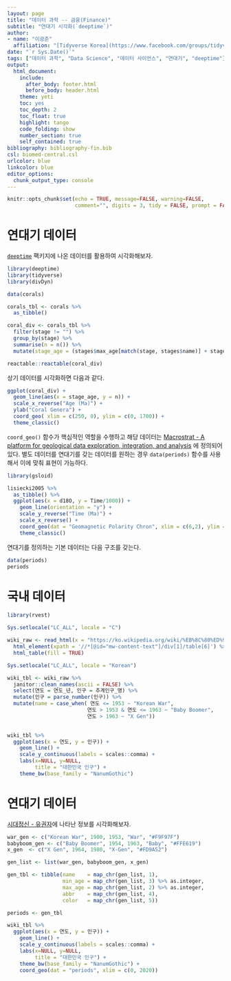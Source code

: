 ```yaml
---
layout: page
title: "데이터 과학 -- 금융(Finance)"
subtitle: "연대기 시각화(`deeptime`)"
author:
- name: "이광춘"
  affiliation: "[Tidyverse Korea](https://www.facebook.com/groups/tidyverse/)"
date: "`r Sys.Date()`"
tags: ["데이터 과학", "Data Science", "데이터 사이언스", "연대기", "deeptime"]
output:
  html_document: 
    include:
      after_body: footer.html
      before_body: header.html
    theme: yeti
    toc: yes
    toc_depth: 2
    toc_float: true
    highlight: tango
    code_folding: show
    number_section: true
    self_contained: true
bibliography: bibliography-fin.bib
csl: biomed-central.csl
urlcolor: blue
linkcolor: blue
editor_options: 
  chunk_output_type: console
---
```


```r
knitr::opts_chunk$set(echo = TRUE, message=FALSE, warning=FALSE,
                      comment="", digits = 3, tidy = FALSE, prompt = FALSE, fig.align = 'center')

```


# 연대기 데이터 {#deeptime-data}

[`deeptime`](https://github.com/willgearty/deeptime) 팩키지에 나온 데이터를 활용하여 시각화해보자.

```r
library(deeptime)
library(tidyverse)
library(divDyn)

data(corals)

corals_tbl <- corals %>% 
  as_tibble()

coral_div <- corals_tbl %>% 
  filter(stage != "") %>%
  group_by(stage) %>%
  summarise(n = n()) %>%
  mutate(stage_age = (stages$max_age[match(stage, stages$name)] + stages$min_age[match(stage, stages$name)])/2)

reactable::reactable(coral_div)
```

상기 데이터를 시각화하면 다음과 같다.

```r

ggplot(coral_div) +
  geom_line(aes(x = stage_age, y = n)) +
  scale_x_reverse("Age (Ma)") +
  ylab("Coral Genera") +
  coord_geo( xlim = c(250, 0), ylim = c(0, 1700)) +
  theme_classic()
```


`coord_geo()` 함수가 핵심적인 역할을 수행하고 해당 데이터는 [Macrostrat - A platform for geological data exploration, integration, and analysis](https://macrostrat.org/api/defs/timescales?all) 에 정의되어 있다. 별도 데이터를 연대기를 갖는 데이터를 원하는 경우 `data(periods)` 함수를 사용해서 이에 맞춰 표현이 가능하다.

```r
library(gsloid)

lisiecki2005 %>% 
  as_tibble() %>% 
  ggplot(aes(x = d18O, y = Time/1000)) +
    geom_line(orientation = "y") +
    scale_y_reverse("Time (Ma)") +
    scale_x_reverse() +
    coord_geo(dat = "Geomagnetic Polarity Chron", xlim = c(6,2), ylim = c(6,0), pos = "left", rot = 90) +
    theme_classic()
```

연대기를 정의하는 기본 데이터는 다음 구조를 갖는다.


```r
data(periods)
periods
```


# 국내 데이터 {#deeptime-test-data}

```r
library(rvest)

Sys.setlocale("LC_ALL", locale = "C")

wiki_raw <- read_html(x = "https://ko.wikipedia.org/wiki/%EB%8C%80%ED%95%9C%EB%AF%BC%EA%B5%AD%EC%9D%98_%EC%9D%B8%EA%B5%AC", encoding = 'utf-8') %>% 
  html_element(xpath = '//*[@id="mw-content-text"]/div[1]/table[6]') %>% 
  html_table(fill = TRUE)

Sys.setlocale("LC_ALL", locale = "Korean")

wiki_tbl <- wiki_raw %>% 
  janitor::clean_names(ascii = FALSE) %>% 
  select(연도 = 연도_년, 인구 = 추계인구_명) %>% 
  mutate(인구 = parse_number(인구)) %>% 
  mutate(name = case_when( 연도 <= 1953 ~ "Korean War",
                          연도 > 1953 & 연도 <= 1963 ~ "Baby Boomer",
                          연도 > 1963 ~ "X Gen"))
  

wiki_tbl %>% 
  ggplot(aes(x = 연도, y = 인구)) +
    geom_line() +
    scale_y_continuous(labels = scales::comma) +
    labs(x=NULL, y=NULL, 
         title = "대한민국 인구") +
    theme_bw(base_family = "NanumGothic")
```

# 연대기 데이터 {#deeptime-test-data-chron}

[시대정신 - 유권자](https://statkclee.github.io/basics/02-voters.html)에 나타난 정보를 시각화해보자.

```r
war_gen <- c("Korean War", 1900, 1953, "War", "#F9F97F")
babyboom_gen <- c("Baby Boomer", 1954, 1963, "Baby", "#FFE619")
x_gen  <- c("X Gen", 1964, 1980, "X-Gen", "#FD9A52")

gen_list <- list(war_gen, babyboom_gen, x_gen)

gen_tbl <- tibble(name    = map_chr(gen_list, 1),
                  min_age = map_chr(gen_list, 3) %>% as.integer,
                  max_age = map_chr(gen_list, 2) %>% as.integer,
                  abbr    = map_chr(gen_list, 4),
                  color   = map_chr(gen_list, 5))

periods <- gen_tbl

wiki_tbl %>% 
  ggplot(aes(x = 연도, y = 인구)) +
    geom_line() +
    scale_y_continuous(labels = scales::comma) +
    labs(x=NULL, y=NULL, 
         title = "대한민국 인구") +
    theme_bw(base_family = "NanumGothic") +
    coord_geo(dat = "periods", xlim = c(0, 2020))
```



